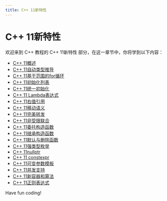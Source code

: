 ```yaml
---
title: C++ 11新特性
---
```


# C++ 11新特性

欢迎来到 C++ 教程的 C++ 11新特性 部分，在这一章节中，你将学到以下内容：

- [C++ 11概述](./0-cpp11-overview.mdx)
- [C++ 11自动类型推导](./1-cpp11-automatic-type-deduction.mdx)
- [C++ 11基于范围的for循环](./2-cpp11-range-based-for-loop.mdx)
- [C++ 11初始化列表](./3-cpp11-initializer-list.mdx)
- [C++ 11统一初始化](./4-cpp11-uniform-initialization.mdx)
- [C++ 11 Lambda表达式](./5-cpp11lambda-expressions.mdx)
- [C++ 11右值引用](./6-cpp11-rvalue-reference.mdx)
- [C++ 11移动语义](./7-cpp11-move-semantics.mdx)
- [C++ 11完美转发](./8-cpp11-perfect-forwarding.mdx)
- [C++ 11非受限联合](./9-cpp11-unrestricted-union.mdx)
- [C++ 11委托构造函数](./10-cpp11-delegate-constructor.mdx)
- [C++ 11继承构造函数](./11-cpp11-inheritance-constructor.mdx)
- [C++ 11默认与删除函数](./12-cpp11-default-and-deleted-functions.mdx)
- [C++ 11强类型枚举](./13-cpp11-strongly-typed-enum.mdx)
- [C++ 11nullptr](./14-cpp11nullptr.mdx)
- [C++ 11 constexpr](./15-cpp11constexpr.mdx)
- [C++ 11可变参数模板](./16-cpp11-variadic-templates.mdx)
- [C++ 11并发支持](./17-cpp11-concurrency-support.mdx)
- [C++ 11新容器和算法](./18-cpp11-new-containers-and-algorithms.mdx)
- [C++ 11正则表达式](./19-cpp11-regular-expression.mdx)

Have fun coding!